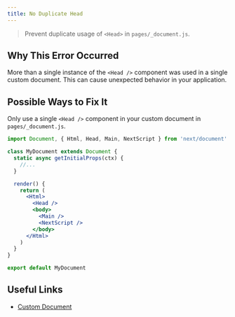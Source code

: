 ```yaml
---
title: No Duplicate Head
---
```


> Prevent duplicate usage of `<Head>` in `pages/_document.js`.

## Why This Error Occurred

More than a single instance of the `<Head />` component was used in a single custom document. This can cause unexpected behavior in your application.

## Possible Ways to Fix It

Only use a single `<Head />` component in your custom document in `pages/_document.js`.

```jsx filename="pages/_document.js"
import Document, { Html, Head, Main, NextScript } from 'next/document'

class MyDocument extends Document {
  static async getInitialProps(ctx) {
    //...
  }

  render() {
    return (
      <Html>
        <Head />
        <body>
          <Main />
          <NextScript />
        </body>
      </Html>
    )
  }
}

export default MyDocument
```

## Useful Links

- [Custom Document](/docs/pages/building-your-application/routing/custom-document)
